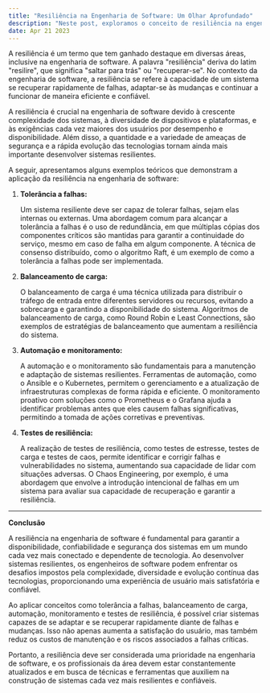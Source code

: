 ```yaml
---
title: "Resiliência na Engenharia de Software: Um Olhar Aprofundado"
description: "Neste post, exploramos o conceito de resiliência na engenharia de software, discutindo sua importância e apresentando exemplos teóricos que ilustram como a resiliência pode ser alcançada."
date: Apr 21 2023
---
```


A resiliência é um termo que tem ganhado destaque em diversas áreas, inclusive na engenharia de software. A palavra "resiliência" deriva do latim "resilire", que significa "saltar para trás" ou "recuperar-se". No contexto da engenharia de software, a resiliência se refere à capacidade de um sistema se recuperar rapidamente de falhas, adaptar-se às mudanças e continuar a funcionar de maneira eficiente e confiável.

A resiliência é crucial na engenharia de software devido à crescente complexidade dos sistemas, à diversidade de dispositivos e plataformas, e às exigências cada vez maiores dos usuários por desempenho e disponibilidade. Além disso, a quantidade e a variedade de ameaças de segurança e a rápida evolução das tecnologias tornam ainda mais importante desenvolver sistemas resilientes.

A seguir, apresentamos alguns exemplos teóricos que demonstram a aplicação da resiliência na engenharia de software:

1. **Tolerância a falhas:**

    Um sistema resiliente deve ser capaz de tolerar falhas, sejam elas internas ou externas. Uma abordagem comum para alcançar a tolerância a falhas é o uso de redundância, em que múltiplas cópias dos componentes críticos são mantidas para garantir a continuidade do serviço, mesmo em caso de falha em algum componente. A técnica de consenso distribuído, como o algoritmo Raft, é um exemplo de como a tolerância a falhas pode ser implementada.

2. **Balanceamento de carga:**

    O balanceamento de carga é uma técnica utilizada para distribuir o tráfego de entrada entre diferentes servidores ou recursos, evitando a sobrecarga e garantindo a disponibilidade do sistema. Algoritmos de balanceamento de carga, como Round Robin e Least Connections, são exemplos de estratégias de balanceamento que aumentam a resiliência do sistema.

3. **Automação e monitoramento:**

    A automação e o monitoramento são fundamentais para a manutenção e adaptação de sistemas resilientes. Ferramentas de automação, como o Ansible e o Kubernetes, permitem o gerenciamento e a atualização de infraestruturas complexas de forma rápida e eficiente. O monitoramento proativo com soluções como o Prometheus e o Grafana ajuda a identificar problemas antes que eles causem falhas significativas, permitindo a tomada de ações corretivas e preventivas.

4. **Testes de resiliência:**

    A realização de testes de resiliência, como testes de estresse, testes de carga e testes de caos, permite identificar e corrigir falhas e vulnerabilidades no sistema, aumentando sua capacidade de lidar com situações adversas. O Chaos Engineering, por exemplo, é uma abordagem que envolve a introdução intencional de falhas em um sistema para avaliar sua capacidade de recuperação e garantir a resiliência.

---

**Conclusão**

A resiliência na engenharia de software é fundamental para garantir a disponibilidade, confiabilidade e segurança dos sistemas em um mundo cada vez mais conectado e dependente de tecnologia. Ao desenvolver sistemas resilientes, os engenheiros de software podem enfrentar os desafios impostos pela complexidade, diversidade e evolução contínua das tecnologias, proporcionando uma experiência de usuário mais satisfatória e confiável.

Ao aplicar conceitos como tolerância a falhas, balanceamento de carga, automação, monitoramento e testes de resiliência, é possível criar sistemas capazes de se adaptar e se recuperar rapidamente diante de falhas e mudanças. Isso não apenas aumenta a satisfação do usuário, mas também reduz os custos de manutenção e os riscos associados a falhas críticas.

Portanto, a resiliência deve ser considerada uma prioridade na engenharia de software, e os profissionais da área devem estar constantemente atualizados e em busca de técnicas e ferramentas que auxiliem na construção de sistemas cada vez mais resilientes e confiáveis.